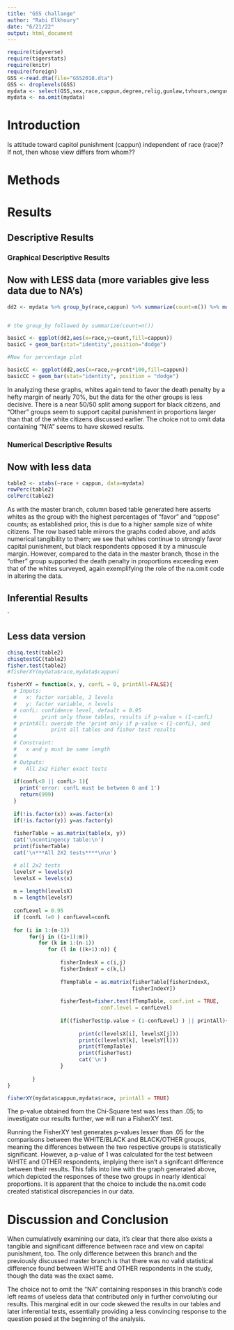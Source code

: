 ```yaml
---
title: "GSS challange"
author: "Rabi Elkhoury"
date: "6/21/22"
output: html_document
---
```








```r
require(tidyverse)
require(tigerstats)
require(knitr)
require(foreign)
GSS <-read.dta(file="GSS2018.dta")
GSS <- droplevels(GSS)
mydata <- select(GSS,sex,race,cappun,degree,relig,gunlaw,tvhours,owngun,age,wordsum)
mydata <- na.omit(mydata)
```

# Introduction

<!--In this section you explain what you are trying to show.  Where did the data come from?  What is the research or other question you are trying to answer?.  If you skimp in this section expect to be marked down in your grade. Paint a picture of the project a couple of paragraphs is expected!-->

Is attitude toward capitol punishment (cappun) independent of race (race)?
If not, then whose view differs from whom??

# Methods

<!--Decide on your methods:  use "variable analysis" or other appropriate descriptors.  Make sure to choose at least one graphical method and at least one numerical method. Discuss what data manipulations may be needed for example subsetting or other binning procedures and what sort of graphical displays and inferential tools will be used!-->

# Results

<!--Divide this section into two sub-sections:  One for your descriptive  results and one for your inferential results.!-->

## Descriptive Results

### Graphical Descriptive Results

<!--Graphical results here.  Make sure to show your code.  Provide appropriate labels for axes, giving units if possible, and provide a good title for the graph, too.  Use the graphical results to describe the patterns if any that exist in the data as focused toward the research question. Bottom line is to explain the features of the graph that are relevant to conforming or departing to what is expected by your null hypothesis !-->



## Now with LESS data (more variables give less data due to NA's)

```r
dd2 <- mydata %>% group_by(race,cappun) %>% summarize(count=n()) %>% mutate(prcnt=count/sum(count))


# the group_by followed by summarize(count=n())

basicC <- ggplot(dd2,aes(x=race,y=count,fill=cappun))
basicC + geom_bar(stat="identity",position="dodge")

#Now for percentage plot

basicCC <- ggplot(dd2,aes(x=race,y=prcnt*100,fill=cappun)) 
basicCC + geom_bar(stat="identity", position = "dodge")
```

In analyzing these graphs, whites again tend to favor the death penalty by a hefty margin of nearly 70%, but the data for the other groups is less decisive.  There is a near 50/50 split among support for black citizens, and "Other" groups seem to support capital punishment in proportions larger than that of the white citizens discussed earlier.  The choice not to omit data containing "N/A" seems to have skewed results.  

### Numerical Descriptive Results

<!--Numerical results go here. Use the numerical results to describe the patterns if any that exist in the data as focused toward the research question!-->

## Now with less data

```r
table2 <- xtabs(~race + cappun, data=mydata)
rowPerc(table2)
colPerc(table2)
```

As with the master branch, column based table generated here asserts whites as the group with the highest percentages of "favor" and "oppose" counts; as established prior, this is due to a higher sample size of white citizens.  The row based table mirrors the graphs coded above, and adds numerical tangibility to them; we see that whites continue to strongly favor capital punishment, but black respondents opposed it by a minuscule margin.  However, compared to the data in the master branch, those in the "other" group supported the death penalty in proportions exceeding even that of the whites surveyed, again exemplifying the role of the na.omit code in altering the data.






## Inferential Results

<!--State hypothesis clearly.  Make sure your discussion of the inferential test covers all the aspects that the test output produces, such as test statistic, p-value etc.  Make a decision about the null hypothesis, explain the assumptions on which the selected test/procedure was based, and why the chosen procedure satisfys the assumptions and is appropriate to answer the research question!-->

`


## Less data version

```r
chisq.test(table2)
chisqtestGC(table2)
fisher.test(table2)
#fisherXY(mydata$race,mydata$cappun)
```
```r
fisherXY = function(x, y, confL = 0, printAll=FALSE){
  # Inputs: 
  #   x: factor variable, 2 levels
  #   y: factor variable, n levels
  # confL: confidence level, default = 0.95
  #        print only those tables, results if p-value < (1-confL)
  # printAll: overide the 'print only if p-value < (1-confL), and
  #           print all tables and fisher test results
  #
  # Constraint:
  #   x and y must be same length
  #
  # Outputs:
  #   All 2x2 Fisher exact tests
  
  if(confL<0 || confL> 1){
    print('error: confL must be between 0 and 1')
    return(999)
  }
  
  if(!is.factor(x)) x=as.factor(x)
  if(!is.factor(y)) y=as.factor(y)
  
  fisherTable = as.matrix(table(x, y))
  cat('\ncontingency table:\n')
  print(fisherTable)
  cat('\n***All 2X2 tests****\n\n')

  # all 2x2 tests
  levelsY = levels(y)
  levelsX = levels(x)
  
  m = length(levelsX)
  n = length(levelsY)
  
  confLevel = 0.95
  if (confL !=0 ) confLevel=confL
  
  for (i in 1:(m-1))
       for(j in ((i+1):m))
          for (k in 1:(n-1))
             for (l in ((k+1):n)) {
                
                 fisherIndexX = c(i,j)
                 fisherIndexY = c(k,l)
                 
                 fTempTable = as.matrix(fisherTable[fisherIndexX,
                                        fisherIndexY])
                 
                 fisherTest=fisher.test(fTempTable, conf.int = TRUE, 
                              conf.level = confLevel)
                 
                 if((fisherTest$p.value < (1-confLevel) ) || printAll){
                   
                       print(c(levelsX[i], levelsX[j]))
                       print(c(levelsY[k], levelsY[l]))
                       print(fTempTable)
                       print(fisherTest)
                       cat('\n')
                 }
                 
        }
}

```

```r
fisherXY(mydata$cappun,mydata$race, printAll = TRUE)
```
 The p-value obtained from the Chi-Square test was less than .05; to investigate our results further, we will run a FisherXY test.
 
 
Running the FisherXY test generates p-values lesser than .05 for the comparisons between the WHITE/BLACK and BLACK/OTHER groups, meaning the differences between the two respective groups is statistically significant.  However, a p-value of 1 was calculated for the test between WHITE and OTHER respondents, implying there isn't a signifcant difference between their results.  This falls into line with the graph generated above, which depicted the responses of these two groups in nearly identical proportions.  It is apparent that the choice to include the na.omit code created statistical discrepancies in our data.   
 
 

# Discussion and Conclusion

<!--Discussion and conclusion here.  If you found a relationship be sure to consider whether the relationship occurs because one of the variavbles causes the other, or whether they perhasps are related for some other reason.  Watch the chapter 6 videos from the GeorgeTown videos collection.!-->

When cumulatively examining our data, it's clear that there also exists a tangible and significant difference between race and view on capital punishment, too.  The only difference between this branch and the previously discussed master branch is that there was no valid statistical difference found between WHITE and OTHER respondents in the study, though the data was the exact same.  

The choice not to omit the "NA" containing responses in this branch's code left reams of useless data that contributed only in further convoluting our results.  This marginal edit in our code skewed the results in our tables and later inferential tests, essentially providing a less convincing response to the question posed at the beginning of the analysis.  



